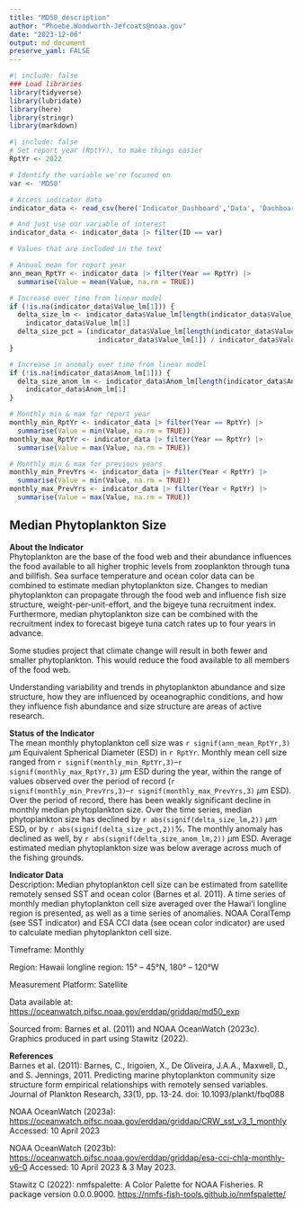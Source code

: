 ```yaml
---
title: "MD50_description"
author: "Phoebe.Woodworth-Jefcoats@noaa.gov"
date: "2023-12-06"
output: md_document
preserve_yaml: FALSE
---
```


```r
#| include: false
### Load libraries
library(tidyverse)
library(lubridate)
library(here)
library(stringr)
library(markdown)
```

```r
#| include: false
# Set report year (RptYr), to make things easier
RptYr <- 2022

# Identify the variable we're focused on
var <- 'MD50'
```

```r
# Access indicator data
indicator_data <- read_csv(here('Indicator_Dashboard','Data', 'Dashboard_Data_2022.csv'))

# And just use our variable of interest
indicator_data <- indicator_data |> filter(ID == var)
```

```r
# Values that are included in the text

# Annual mean for report year
ann_mean_RptYr <- indicator_data |> filter(Year == RptYr) |>
  summarise(Value = mean(Value, na.rm = TRUE))

# Increase over time from linear model
if (!is.na(indicator_data$Value_lm[1])) {
  delta_size_lm <- indicator_data$Value_lm[length(indicator_data$Value_lm)] - 
    indicator_data$Value_lm[1]
  delta_size_pct = (indicator_data$Value_lm[length(indicator_data$Value_lm)] - 
                      indicator_data$Value_lm[1]) / indicator_data$Value_lm[1] * 100
}

# Increase in anomaly over time from linear model
if (!is.na(indicator_data$Anom_lm[1])) {
  delta_size_anom_lm <- indicator_data$Anom_lm[length(indicator_data$Anom_lm)] - 
    indicator_data$Anom_lm[1]
}

# Monthly min & max for report year
monthly_min_RptYr <- indicator_data |> filter(Year == RptYr) |>
  summarise(Value = min(Value, na.rm = TRUE))
monthly_max_RptYr <- indicator_data |> filter(Year == RptYr) |>
  summarise(Value = max(Value, na.rm = TRUE))

# Monthly min & max for previous years
monthly_min_PrevYrs <- indicator_data |> filter(Year < RptYr) |>
  summarise(Value = min(Value, na.rm = TRUE))
monthly_max_PrevYrs <- indicator_data |> filter(Year < RptYr) |>
  summarise(Value = max(Value, na.rm = TRUE))
```

## Median Phytoplankton Size
__About the Indicator__  
Phytoplankton are the base of the food web and their abundance influences the food available to all higher trophic levels from zooplankton through tuna and billfish. Sea surface temperature and ocean color data can be combined to estimate median phytoplankton size. Changes to median phytoplankton can propagate through the food web and influence fish size structure, weight-per-unit-effort, and the bigeye tuna recruitment index. Furthermore, median phytoplankton size can be combined with the recruitment index to forecast bigeye tuna catch rates up to four years in advance.

Some studies project that climate change will result in both fewer and smaller phytoplankton. This would reduce the food available to all members of the food web. 

Understanding variability and trends in phytoplankton abundance and size structure, how they are influenced by oceanographic conditions, and how they influence fish abundance and size structure are areas of active research.

__Status of the Indicator__  
The mean monthly phytoplankton cell size was `r signif(ann_mean_RptYr,3)` $\mu$m Equivalent Spherical Diameter (ESD) in `r RptYr`. Monthly mean cell size ranged from `r signif(monthly_min_RptYr,3)`–`r signif(monthly_max_RptYr,3)` $\mu$m ESD during the year, within the range of values observed over the period of record (`r signif(monthly_min_PrevYrs,3)`–`r signif(monthly_max_PrevYrs,3)` $\mu$m ESD). Over the period of record, there has been weakly significant decline in monthly median phytoplankton size. Over the time series, median phytoplankton size has declined by `r abs(signif(delta_size_lm,2))` $\mu$m ESD, or by `r abs(signif(delta_size_pct,2))`%. The monthly anomaly has declined as well, by `r abs(signif(delta_size_anom_lm,2))` $\mu$m ESD. Average estimated median phytoplankton size was below average across much of the fishing grounds.

__Indicator Data__  
Description: Median phytoplankton cell size can be estimated from satellite remotely sensed SST and ocean color (Barnes et al. 2011). A time series of monthly median phytoplankton cell size averaged over the Hawaiʻi longline region is presented, as well as a time series of anomalies. NOAA CoralTemp (see SST indicator) and ESA CCI data (see ocean color indicator) are used to calculate median phytoplankton cell size.

Timeframe: Monthly

Region: Hawaii longline region: 15° – 45°N, 180° – 120°W

Measurement Platform: Satellite

Data available at: <https://oceanwatch.pifsc.noaa.gov/erddap/griddap/md50_exp>

Sourced from: Barnes et al. (2011) and NOAA OceanWatch (2023c). Graphics produced in part using Stawitz (2022).

__References__  
Barnes et al. (2011): Barnes, C., Irigoien, X., De Oliveira, J.A.A., Maxwell, D., and S. Jennings, 2011. Predicting marine phytoplankton community size structure form empirical relationships with remotely sensed variables. Journal of Plankton Research, 33(1), pp. 13-24. doi: 10.1093/plankt/fbq088

NOAA OceanWatch (2023a): <https://oceanwatch.pifsc.noaa.gov/erddap/griddap/CRW_sst_v3_1_monthly> Accessed: 10 April 2023

NOAA OceanWatch (2023b): <https://oceanwatch.pifsc.noaa.gov/erddap/griddap/esa-cci-chla-monthly-v6-0> Accessed: 10 April 2023 & 3 May 2023.

Stawitz C (2022): nmfspalette: A Color Palette for NOAA Fisheries. R package version 0.0.0.9000. <https://nmfs-fish-tools.github.io/nmfspalette/>